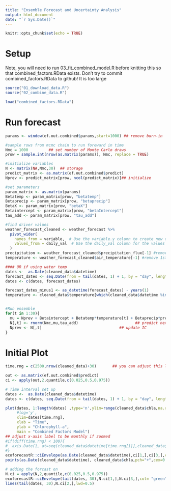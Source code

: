 ```yaml
---
title: "Ensemble Forecast and Uncertainty Analysis"
output: html_document
date: "`r Sys.Date()`"
---
```


```r
knitr::opts_chunk$set(echo = TRUE)
```

# Setup

Note, you will need to run 03_fit_combined_model.R before knitting this so that combined_factors.RData exists. Don't try to commit combined_factors.RData to github! It is too large

```r
source("01_download_data.R")
source("02_combine_data.R")

load("combined_factors.RData")
```

# Run forecast

```r
params <- window(ef.out.combined$params,start=1000) ## remove burn-in

#sample rows from mcmc chain to run foreward in time
Nmc = 1000         ## set number of Monte Carlo draws
prow = sample.int(nrow(as.matrix(params)), Nmc, replace = TRUE)

#initialize variables
N <- matrix(NA,Nmc,30)  ## storage
predict_matrix <- as.matrix(ef.out.combined$predict)
Nprev <- predict_matrix[prow, ncol(predict_matrix)]## initialize

#set parameters
param_matrix <- as.matrix(params)
Betatemp <- param_matrix[prow, "betatemp"]
Betaprecip <- param_matrix[prow, "betaprecip"]
BetaX <- param_matrix[prow, "betaX"]
Betaintercept <- param_matrix[prow, "betaIntercept"]
tau_add <- param_matrix[prow, "tau_add"]

#find driver values
weather_forecast_cleaned <- weather_forecast %>%
  pivot_wider(
    names_from = variable,  # Use the variable.y column to create new columns
    values_from = daily_val  # Use the daily_val column for the values
  )
precipitation <- weather_forecast_cleaned$precipitation_flux[-1] #remove 1st so dates line up
temperature <- weather_forecast_cleaned$air_temperature[-1] #remove 1st so dates line up

#### OR if using water temp
dates <-  as.Date(cleaned_data$datetime)
forecast_dates <- seq.Date(from = tail(dates, 1) + 1, by = "day", length.out = 30)
dates <- c(dates, forecast_dates)

forecast_dates_minus1 <- as_datetime(forecast_dates) - years(1)
temperature <- cleaned_data$temperature[which(cleaned_data$datetime %in% forecast_dates_minus1)]


#Run ensemble
for(t in 1:30){
  mu = Nprev + Betaintercept + Betatemp*temperature[t] + Betaprecip*precipitation[t] + BetaX*Nprev   ## calculate mean
  N[,t] <- rnorm(Nmc,mu,tau_add)                         ## predict next step
  Nprev <- N[,t]                                  ## update IC
}

```


# Initial Plot

```r
time.rng = c(2500,nrow(cleaned_data)+30)       ## you can adjust this line to zoom in and out on specific time intervals

out <- as.matrix(ef.out.combined$predict)
ci <- apply(out,2,quantile,c(0.025,0.5,0.975))

# Time interval set up
dates <-  as.Date(cleaned_data$datetime)
dates <- c(dates, seq.Date(from = tail(dates, 1) + 1, by = "day", length.out = 30))

plot(dates, 1:length(dates) ,type='n',ylim=range(cleaned_data$chla,na.rm=TRUE),
     #log='y',
     xlim=dates[time.rng],
     xlab = "Time",
     ylab = "Chlorophyll-a",
     main = "Combined Factors Model")
## adjust x-axis label to be monthly if zoomed
#if(diff(time.rng) < 100){ 
#  axis.Date(1, at=seq(cleaned_data$datetime[time.rng[1]],cleaned_data$datetime[time.rng[2]],by='month'), format = "%Y-%m")
#}
ecoforecastR::ciEnvelope(as.Date(cleaned_data$datetime),ci[1,],ci[3,],col=ecoforecastR::col.alpha("lightBlue",0.75))
points(as.Date(cleaned_data$datetime), cleaned_data$chla,pch="+",cex=0.5)

# adding the forcast on
N.ci = apply(N,2,quantile,c(0.025,0.5,0.975))
ecoforecastR::ciEnvelope(tail(dates, 30),N.ci[1,],N.ci[3,],col= "green")#col.alpha(N.cols[1],trans))
lines(tail(dates, 30),N.ci[2,],lwd=0.5)

```